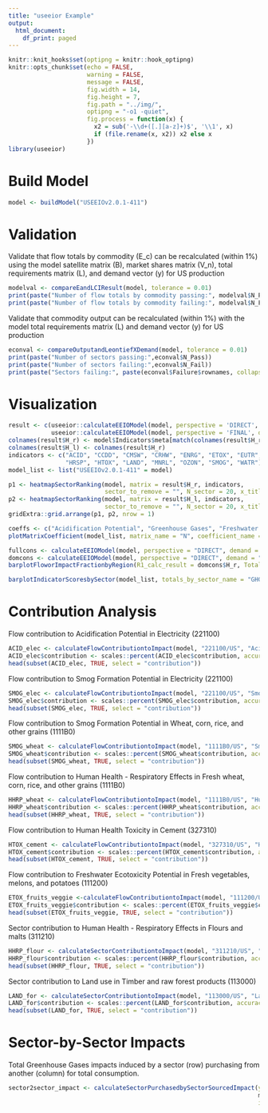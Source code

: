 ```yaml
---
title: "useeior Example"
output:
  html_document:
    df_print: paged
---
```


```r
knitr::knit_hooks$set(optipng = knitr::hook_optipng)
knitr::opts_chunk$set(echo = FALSE,
                      warning = FALSE,
                      message = FALSE,
                      fig.width = 14,
                      fig.height = 7,
                      fig.path = "../img/",
                      optipng = "-o1 -quiet",
                      fig.process = function(x) {
                        x2 = sub('-\\d+([.][a-z]+)$', '\\1', x)
                        if (file.rename(x, x2)) x2 else x
                      })
library(useeior)
```

# Build Model

```r
model <- buildModel("USEEIOv2.0.1-411")
```

# Validation

Validate that flow totals by commodity (E_c) can be recalculated (within 1%) using the model satellite matrix (B), market shares matrix (V_n), total requirements matrix (L), and demand vector (y) for US production 
```r
modelval <- compareEandLCIResult(model, tolerance = 0.01)
print(paste("Number of flow totals by commodity passing:", modelval$N_Pass))
print(paste("Number of flow totals by commodity failing:", modelval$N_Fail))
```

Validate that commodity output can be recalculated (within 1%) with the model total requirements matrix (L) and demand vector (y) for US production
```r
econval <- compareOutputandLeontiefXDemand(model, tolerance = 0.01)
print(paste("Number of sectors passing:",econval$N_Pass))
print(paste("Number of sectors failing:",econval$N_Fail))
print(paste("Sectors failing:", paste(econval$Failure$rownames, collapse = ", ")))
```

# Visualization
```r
result <- c(useeior::calculateEEIOModel(model, perspective = 'DIRECT', demand = "Production"),
            useeior::calculateEEIOModel(model, perspective = 'FINAL', demand = "Consumption"))
colnames(result$H_r) <- model$Indicators$meta[match(colnames(result$H_r), model$Indicators$meta$Name), "Code"]
colnames(result$H_l) <- colnames(result$H_r)
indicators <- c("ACID", "CCDD", "CMSW", "CRHW", "ENRG", "ETOX", "EUTR", "GHG",
                "HRSP", "HTOX", "LAND", "MNRL", "OZON", "SMOG", "WATR")
model_list <- list("USEEIOv2.0.1-411" = model)
```

```r
p1 <- heatmapSectorRanking(model, matrix = result$H_r, indicators,
                           sector_to_remove = "", N_sector = 20, x_title = "H_r (DIRECT perspective) & US production demand")
p2 <- heatmapSectorRanking(model, matrix = result$H_l, indicators,
                           sector_to_remove = "", N_sector = 20, x_title = "H_l (FINAL perspective) & US consumption demand")
gridExtra::grid.arrange(p1, p2, nrow = 1)
```

```r
coeffs <- c("Acidification Potential", "Greenhouse Gases", "Freshwater withdrawals")
plotMatrixCoefficient(model_list, matrix_name = "N", coefficient_name = coeffs, sector_to_remove = "", y_title = coeffs, y_label = "Name")
```

```r
fullcons <- calculateEEIOModel(model, perspective = "DIRECT", demand = "Consumption",  use_domestic_requirements = FALSE)
domcons <- calculateEEIOModel(model, perspective = "DIRECT", demand = "Consumption", use_domestic_requirements = TRUE)
barplotFloworImpactFractionbyRegion(R1_calc_result = domcons$H_r, Total_calc_result = fullcons$H_r, x_title = "")
```

```r
barplotIndicatorScoresbySector(model_list, totals_by_sector_name = "GHG", indicator_name = "Greenhouse Gases", sector = FALSE, y_title = "Greenhouse Gases")
```

# Contribution Analysis

Flow contribution to Acidification Potential in Electricity (221100)
```r
ACID_elec <- calculateFlowContributiontoImpact(model, "221100/US", "Acidification Potential")
ACID_elec$contribution <- scales::percent(ACID_elec$contribution, accuracy = 0.1)
head(subset(ACID_elec, TRUE, select = "contribution"))
```

Flow contribution to Smog Formation Potential in Electricity (221100)
```r
SMOG_elec <- calculateFlowContributiontoImpact(model, "221100/US", "Smog Formation Potential")
SMOG_elec$contribution <- scales::percent(SMOG_elec$contribution, accuracy = 0.1)
head(subset(SMOG_elec, TRUE, select = "contribution"))
```

Flow contribution to Smog Formation Potential in Wheat, corn, rice, and other grains (1111B0)
```r
SMOG_wheat <- calculateFlowContributiontoImpact(model, "1111B0/US", "Smog Formation Potential")
SMOG_wheat$contribution <- scales::percent(SMOG_wheat$contribution, accuracy = 0.1)
head(subset(SMOG_wheat, TRUE, select = "contribution"))
```

Flow contribution to Human Health - Respiratory Effects in Fresh wheat, corn, rice, and other grains (1111B0)
```r
HHRP_wheat <- calculateFlowContributiontoImpact(model, "1111B0/US", "Human Health - Respiratory Effects")
HHRP_wheat$contribution <- scales::percent(HHRP_wheat$contribution, accuracy = 0.1)
head(subset(HHRP_wheat, TRUE, select = "contribution"))
```

Flow contribution to Human Health Toxicity in Cement (327310)
```r
HTOX_cement <- calculateFlowContributiontoImpact(model, "327310/US", "Human Health Toxicity")
HTOX_cement$contribution <- scales::percent(HTOX_cement$contribution, accuracy = 0.1)
head(subset(HTOX_cement, TRUE, select = "contribution"))
```

Flow contribution to Freshwater Ecotoxicity Potential in Fresh vegetables, melons, and potatoes (111200)
```r
ETOX_fruits_veggie <-calculateFlowContributiontoImpact(model, "111200/US", "Freshwater Ecotoxicity Potential")
ETOX_fruits_veggie$contribution <- scales::percent(ETOX_fruits_veggie$contribution, accuracy = 0.1)
head(subset(ETOX_fruits_veggie, TRUE, select = "contribution"))
```

Sector contribution to Human Health - Respiratory Effects in Flours and malts (311210)
```r
HHRP_flour <- calculateSectorContributiontoImpact(model, "311210/US", "Human Health - Respiratory Effects")
HHRP_flour$contribution <- scales::percent(HHRP_flour$contribution, accuracy = 0.1)
head(subset(HHRP_flour, TRUE, select = "contribution"))
```

Sector contribution to Land use in Timber and raw forest products (113000)
```r
LAND_for <- calculateSectorContributiontoImpact(model, "113000/US", "Land use")
LAND_for$contribution <- scales::percent(LAND_for$contribution, accuracy = 0.1)
head(subset(LAND_for, TRUE, select = "contribution"))
```

# Sector-by-Sector Impacts

Total Greenhouse Gases impacts induced by a sector (row) purchasing from another (column) for total consumption.
```r
sector2sector_impact <- calculateSectorPurchasedbySectorSourcedImpact(y = model$DemandVectors$vectors$`2012_US_Consumption_Complete`,
                                                                      model,
                                                                      indicator = "Greenhouse Gases")
```
